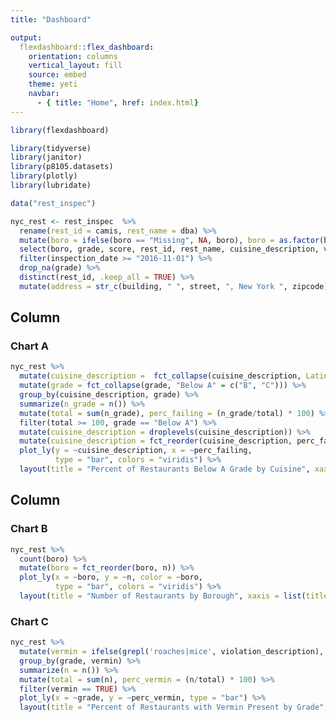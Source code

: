 ```yaml
---
title: "Dashboard"

output: 
  flexdashboard::flex_dashboard:
    orientation: columns
    vertical_layout: fill
    source: embed
    theme: yeti
    navbar:
      - { title: "Home", href: index.html}
---
```


```r
library(flexdashboard)
```

```r
library(tidyverse)
library(janitor)
library(p8105.datasets)
library(plotly)
library(lubridate)
```

```r
data("rest_inspec")

nyc_rest <- rest_inspec  %>%
  rename(rest_id = camis, rest_name = dba) %>%
  mutate(boro = ifelse(boro == "Missing", NA, boro), boro = as.factor(boro), grade = factor(grade, labels = c("A", "B", "C", "P", "Z", "Not Yet Graded")), cuisine_description = as_factor(cuisine_description)) %>%
  select(boro, grade, score, rest_id, rest_name, cuisine_description, violation_description, violation_code, street, building, zipcode, inspection_date) %>%
  filter(inspection_date >= "2016-11-01") %>%
  drop_na(grade) %>%
  distinct(rest_id, .keep_all = TRUE) %>%
  mutate(address = str_c(building, " ", street, ", New York ", zipcode))
```


Column {data-width=650}
-----------------------------------------------------------------------

### Chart A

```r
nyc_rest %>%
  mutate(cuisine_description =  fct_collapse(cuisine_description, Latin = c("Latin (Cuban, Dominican, Puerto Rican, South & Central American)", "Peruvian"), Drink = "Bottled beverages, including water, sodas, juices, etc.", Sandwich = c("Sandwiches", "Sandwiches/Salads/Mixed Buffet"))) %>%
  mutate(grade = fct_collapse(grade, "Below A" = c("B", "C"))) %>%
  group_by(cuisine_description, grade) %>%
  summarize(n_grade = n()) %>%
  mutate(total = sum(n_grade), perc_failing = (n_grade/total) * 100) %>%
  filter(total >= 100, grade == "Below A") %>%
  mutate(cuisine_description = droplevels(cuisine_description)) %>%
  mutate(cuisine_description = fct_reorder(cuisine_description, perc_failing)) %>%
  plot_ly(y = ~cuisine_description, x = ~perc_failing,
          type = "bar", colors = "viridis") %>%
  layout(title = "Percent of Restaurants Below A Grade by Cuisine", xaxis = list(title ="% of Restaurants Below A"), yaxis = list(title = "Cuisine Type"))
```

Column {data-width=350}
-----------------------------------------------------------------------

### Chart B

```r
nyc_rest %>%
  count(boro) %>%
  mutate(boro = fct_reorder(boro, n)) %>%
  plot_ly(x = ~boro, y = ~n, color = ~boro, 
          type = "bar", colors = "viridis") %>%
  layout(title = "Number of Restaurants by Borough", xaxis = list(title ="Borough"), yaxis = list(title = "Number of Restaurants"))
```

### Chart C

```r
nyc_rest %>%
  mutate(vermin = ifelse(grepl('roaches|mice', violation_description), TRUE, FALSE)) %>%
  group_by(grade, vermin) %>%
  summarize(n = n()) %>%
  mutate(total = sum(n), perc_vermin = (n/total) * 100) %>%
  filter(vermin == TRUE) %>%
  plot_ly(x = ~grade, y = ~perc_vermin, type = "bar") %>%
  layout(title = "Percent of Restaurants with Vermin Present by Grade", xaxis = list(title ="Restaurant Grade"), yaxis = list(title = "% of Restaurants with Cockroaches or Rats Present"))
```

